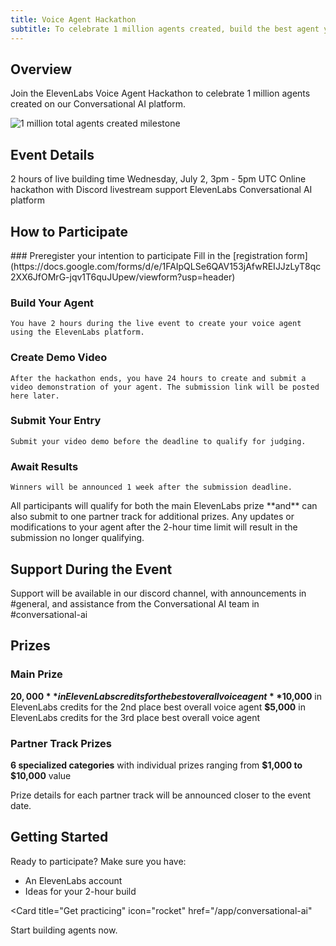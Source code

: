 ```yaml
---
title: Voice Agent Hackathon
subtitle: To celebrate 1 million agents created, build the best agent you can in 2 hours and compete for $20k+ in prizes.
---
```


## Overview

Join the ElevenLabs Voice Agent Hackathon to celebrate 1 million agents created on our Conversational AI platform. 

<Frame background="subtle">
  <img src="/assets/images/conversational-ai/1million.png" alt="1 million total agents created milestone" />
</Frame>

## Event Details

<CardGroup cols={2}>
  <Card title="Duration" icon="clock">
    2 hours of live building time
  </Card>
  <Card title="Date & Time" icon="calendar">
    Wednesday, July 2, 3pm - 5pm UTC
  </Card>
  <Card title="Format" icon="globe">
    Online hackathon with Discord livestream support
  </Card>
  <Card title="Platform" icon="code">
    ElevenLabs Conversational AI platform
  </Card>
</CardGroup>

## How to Participate

<Steps>
  ### Preregister your intention to participate 
    Fill in the [registration form](https://docs.google.com/forms/d/e/1FAIpQLSe6QAV153jAfwREIJJzLyT8qc2XX6JfOMrG-jqv1T6quJUpew/viewform?usp=header)

  ### Build Your Agent
    You have 2 hours during the live event to create your voice agent using the ElevenLabs platform.

  ### Create Demo Video
    After the hackathon ends, you have 24 hours to create and submit a video demonstration of your agent. The submission link will be posted here later.

  ### Submit Your Entry
    Submit your video demo before the deadline to qualify for judging.

  ### Await Results
    Winners will be announced 1 week after the submission deadline.
</Steps>

<Note>
All participants will qualify for both the main ElevenLabs prize **and** can also submit to one partner track for additional prizes.
</Note>

<Warning>
Any updates or modifications to your agent after the 2-hour time limit will result in the submission no longer qualifying.
</Warning>

## Support During the Event

Support will be available in our discord channel, with announcements in #general, and assistance from the Conversational AI team in #conversational-ai

## Prizes

### Main Prize
**$20,000** in ElevenLabs credits for the best overall voice agent
**$10,000** in ElevenLabs credits for the 2nd place best overall voice agent
**$5,000** in ElevenLabs credits for the 3rd place best overall voice agent


### Partner Track Prizes
**6 specialized categories** with individual prizes ranging from **$1,000 to $10,000** value

<Info>
Prize details for each partner track will be announced closer to the event date.
</Info>

## Getting Started

Ready to participate? Make sure you have:

- An ElevenLabs account
- Ideas for your 2-hour build

<Card
  title="Get practicing"
  icon="rocket"
  href="/app/conversational-ai"
>
  Start building agents now. 
</Card>